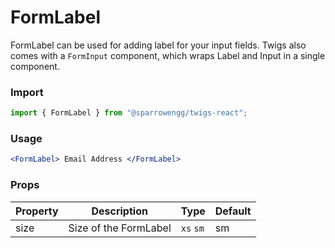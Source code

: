 # FormLabel

FormLabel can be used for adding label for your input fields. Twigs also comes with a `FormInput` component, which wraps Label and Input in a single component. 

### Import

```jsx
import { FormLabel } from "@sparrowengg/twigs-react";
```


### Usage 
```jsx live
<FormLabel> Email Address </FormLabel>
```


### Props
| Property       | Description                                | Type                    | Default |
|----------------|--------------------------------------------|-------------------------|---------|
| size           | Size of the FormLabel                       | `xs` `sm`                   | sm      |
